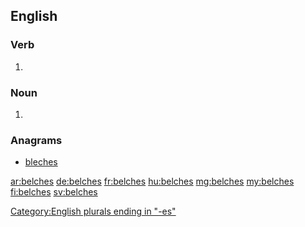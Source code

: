 ==English==

===Verb===
{{head|en}}

# {{en-third-person singular of|belch}}

===Noun===
{{head|en|plural}}

# {{plural of|belch|lang=en}}

===Anagrams===
* [[bleches#English|bleches]]

[[Category:English plurals ending in "-es"]]

[[ar:belches]]
[[de:belches]]
[[fr:belches]]
[[hu:belches]]
[[mg:belches]]
[[my:belches]]
[[fi:belches]]
[[sv:belches]]